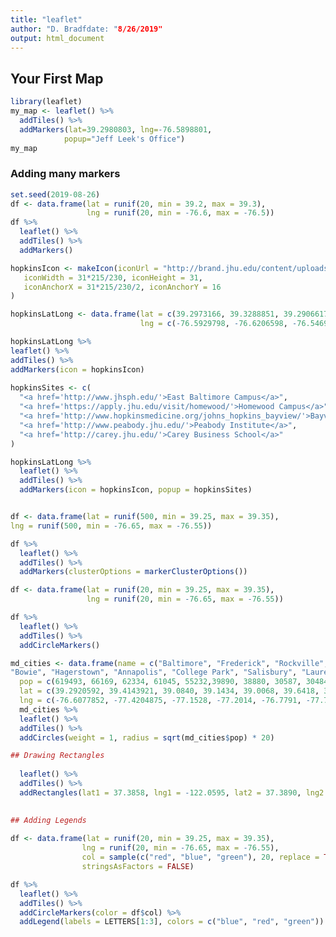 ```yaml
---
title: "leaflet"
author: "D. Bradfdate: "8/26/2019"
output: html_document
---
```


## Your First Map

```r
library(leaflet)
my_map <- leaflet() %>%
  addTiles() %>%
  addMarkers(lat=39.2980803, lng=-76.5898801,
            popup="Jeff Leek's Office")
my_map
```
### Adding many markers

```r
set.seed(2019-08-26)
df <- data.frame(lat = runif(20, min = 39.2, max = 39.3),
                 lng = runif(20, min = -76.6, max = -76.5))
df %>%
  leaflet() %>%
  addTiles() %>%
  addMarkers()
```

```r
hopkinsIcon <- makeIcon(iconUrl = "http://brand.jhu.edu/content/uploads/2014/06/university.shield.small_.blue_.png",
   iconWidth = 31*215/230, iconHeight = 31,
   iconAnchorX = 31*215/230/2, iconAnchorY = 16
)

hopkinsLatLong <- data.frame(lat = c(39.2973166, 39.3288851, 39.2906617),
                             lng = c(-76.5929798, -76.6206598, -76.5469683))

hopkinsLatLong %>%
leaflet() %>%
addTiles() %>%
addMarkers(icon = hopkinsIcon)
   
hopkinsSites <- c(
  "<a href='http://www.jhsph.edu/'>East Baltimore Campus</a>",
  "<a href='https://apply.jhu.edu/visit/homewood/'>Homewood Campus</a>",
  "<a href='http://www.hopkinsmedicine.org/johns_hopkins_bayview/'>Bayview Medical Center</a>",
  "<a href='http://www.peabody.jhu.edu/'>Peabody Institute</a>",
  "<a href='http://carey.jhu.edu/'>Carey Business School</a>"
)

hopkinsLatLong %>%
  leaflet() %>%
  addTiles() %>%
  addMarkers(icon = hopkinsIcon, popup = hopkinsSites)


df <- data.frame(lat = runif(500, min = 39.25, max = 39.35),
lng = runif(500, min = -76.65, max = -76.55))

df %>%
  leaflet() %>%
  addTiles() %>%
  addMarkers(clusterOptions = markerClusterOptions())

df <- data.frame(lat = runif(20, min = 39.25, max = 39.35),
                 lng = runif(20, min = -76.65, max = -76.55))

df %>%
  leaflet() %>%
  addTiles() %>%
  addCircleMarkers()

md_cities <- data.frame(name = c("Baltimore", "Frederick", "Rockville", "Gaithersburg",
"Bowie", "Hagerstown", "Annapolis", "College Park", "Salisbury", "Laurel"),
  pop = c(619493, 66169, 62334, 61045, 55232,39890, 38880, 30587, 30484, 25346),
  lat = c(39.2920592, 39.4143921, 39.0840, 39.1434, 39.0068, 39.6418, 38.9784, 38.9897, 38.3607, 39.0993),
  lng = c(-76.6077852, -77.4204875, -77.1528, -77.2014, -76.7791, -77.7200, -76.4922, -76.9378, -75.5994, -76.8483))
  md_cities %>%
  leaflet() %>%
  addTiles() %>%
  addCircles(weight = 1, radius = sqrt(md_cities$pop) * 20)

## Drawing Rectangles
  
  leaflet() %>%
  addTiles() %>%
  addRectangles(lat1 = 37.3858, lng1 = -122.0595, lat2 = 37.3890, lng2 = -122.0625)

  
## Adding Legends
  
df <- data.frame(lat = runif(20, min = 39.25, max = 39.35),
                lng = runif(20, min = -76.65, max = -76.55),
                col = sample(c("red", "blue", "green"), 20, replace = TRUE),
                stringsAsFactors = FALSE)

df %>%
  leaflet() %>%
  addTiles() %>%
  addCircleMarkers(color = df$col) %>%
  addLegend(labels = LETTERS[1:3], colors = c("blue", "red", "green"))
```

